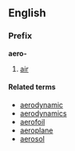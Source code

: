 ==English==
===Prefix===
'''aero-'''

#[[air]]

====Related terms====
*[[aerodynamic]]
*[[aerodynamics]]
*[[aerofoil]]
*[[aeroplane]]
*[[aerosol]]